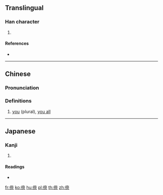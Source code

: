 ==Translingual==

===Han character===
{{Han char|rn=9|rad=人|as=08|sn=10|four=24291|canj=OKMF|ids=⿰亻奈}}

# {{defn|Han|sort=人08}}

====References====
* {{Han ref|kx=0109.171|dkj=00818|dj=0232.200|hdz=10172.090|uh=5037|ud=20535|bh=D0D2|bd=53458}}

----

==Chinese==
{{zh-forms}}

===Pronunciation===
{{zh-pron
|m=nǎi
|c=noi6
|w=3ne
|cat=
}}

===Definitions===
{{zh-hanzi}}

# {{lb|zh|Wu}} [[you]] (plural), [[you all]]

----

==Japanese==

===Kanji===
{{ja-kanji|grade=|rs=人08}}

# {{defn|lang=ja|sort=人08}}

====Readings====
* {{ja-readings|on=[[だい]] (dai), [[ない]] (nai)|kun=[[なんじ]] (nanji)}}

[[fr:倷]]
[[ko:倷]]
[[hu:倷]]
[[pl:倷]]
[[th:倷]]
[[zh:倷]]